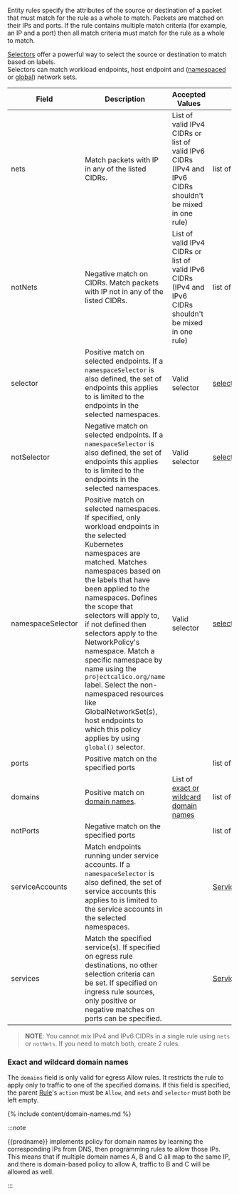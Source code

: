 Entity rules specify the attributes of the source or destination of a packet that must match for the rule as a whole 
to match.  Packets are matched on their IPs and ports.  If the rule contains multiple match criteria (for example, an 
IP and a port) then all match criteria must match for the rule as a whole to match.

[Selectors](#selector) offer a powerful way to select the source or destination to match based on labels.  
Selectors can match workload endpoints, host endpoint and 
([namespaced](../../reference/resources/networkset.mdx) or
[global](../../reference/resources/globalnetworkset.mdx)) network sets.  

| Field       | Description                 | Accepted Values   | Schema | Default    |
|-------------|-----------------------------|-------------------|--------|------------|
| nets                  | Match packets with IP in any of the listed CIDRs. | List of valid IPv4 CIDRs or list of valid IPv6 CIDRs (IPv4 and IPv6 CIDRs shouldn't be mixed in one rule)  | list of cidrs |
| notNets               | Negative match on CIDRs. Match packets with IP not in any of the listed CIDRs. | List of valid IPv4 CIDRs or list of valid IPv6 CIDRs (IPv4 and IPv6 CIDRs shouldn't be mixed in one rule) | list of cidrs |
| selector    | Positive match on selected endpoints. If a `namespaceSelector` is also defined, the set of endpoints this applies to is limited to the endpoints in the selected namespaces. | Valid selector | [selector](#selector) | |
| notSelector | Negative match on selected endpoints. If a `namespaceSelector` is also defined, the set of endpoints this applies to is limited to the endpoints in the selected namespaces. | Valid selector | [selector](#selector) | |
| namespaceSelector | Positive match on selected namespaces. If specified, only workload endpoints in the selected Kubernetes namespaces are matched. Matches namespaces based on the labels that have been applied to the namespaces. Defines the scope that selectors will apply to, if not defined then selectors apply to the NetworkPolicy's namespace. Match a specific namespace by name using the `projectcalico.org/name` label. Select the non-namespaced resources like GlobalNetworkSet(s), host endpoints to which this policy applies by using `global()` selector. | Valid selector | [selector](#selector) | |
| ports | Positive match on the specified ports | | list of [ports](#ports) | |
| domains | Positive match on [domain names](#exact-and-wildcard-domain-names). | List of [exact or wildcard domain names](#exact-and-wildcard-domain-names) | list of strings |
| notPorts | Negative match on the specified ports | | list of [ports](#ports) | |
| serviceAccounts | Match endpoints running under service accounts. If a `namespaceSelector` is also defined, the set of service accounts this applies to is limited to the service accounts in the selected namespaces. | | [ServiceAccountMatch](#serviceaccountmatch) | |
| services | Match the specified service(s). If specified on egress rule destinations, no other selection criteria can be set. If specified on ingress rule sources, only positive or negative matches on ports can be specified. | | [ServiceMatch](#servicematch) | |

> **NOTE**: You cannot mix IPv4 and IPv6 CIDRs in a single rule using `nets` or `notNets`. If you need to match both, create 2 rules.

### Exact and wildcard domain names

The `domains` field is only valid for egress Allow rules.  It restricts the
rule to apply only to traffic to one of the specified domains.  If this field is specified, the
parent [Rule](#rule)'s `action` must be `Allow`, and `nets` and `selector` must both be left empty.

{% include content/domain-names.md %}

:::note

{{prodname}} implements policy for domain names by learning the
corresponding IPs from DNS, then programming rules to allow those IPs.  This means that
if multiple domain names A, B and C all map to the same IP, and there is domain-based
policy to allow A, traffic to B and C will be allowed as well.

:::

